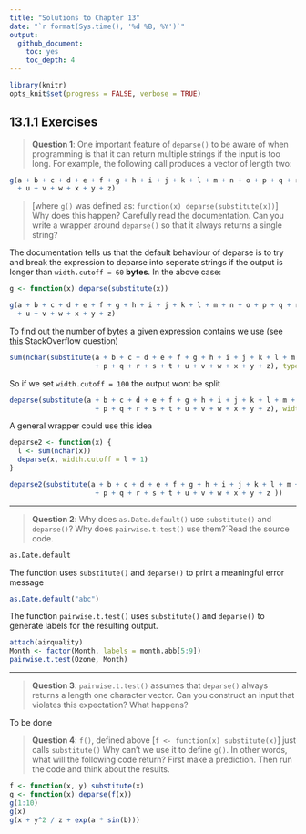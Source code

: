 ```yaml
---
title: "Solutions to Chapter 13"
date: "`r format(Sys.time(), '%d %B, %Y')`"
output: 
  github_document: 
    toc: yes
    toc_depth: 4
---
```


```r
library(knitr)
opts_knit$set(progress = FALSE, verbose = TRUE)
```

## 13.1.1 Exercises

> **Question 1**: One important feature of `deparse()` to be aware of when
programming is that it can return multiple strings if the input is too long. For
example, the following call produces a vector of length two:
```r
g(a + b + c + d + e + f + g + h + i + j + k + l + m + n + o + p + q + r + s + t
  + u + v + w + x + y + z)
```
> [where `g()` was defined as: `function(x) deparse(substitute(x))`]
> Why does this happen? Carefully read the documentation. Can you write a wrapper
around `deparse()` so that it always returns a single string?

The documentation tells us that the default behaviour of deparse is to try and
break the expression to deparse into seperate strings if the output is longer than
`width.cutoff = 60` **bytes**. In the above case:
```r
g <- function(x) deparse(substitute(x))

g(a + b + c + d + e + f + g + h + i + j + k + l + m + n + o + p + q + r + s + t
  + u + v + w + x + y + z)
```

To find out the number of bytes a given expression contains we use (see [this](http://stackoverflow.com/questions/36969133/what-does-ncharsubstitutea-b-c-actually-count/36969146?noredirect=1#comment61494207_36969146) StackOverflow question)
```r
sum(nchar(substitute(a + b + c + d + e + f + g + h + i + j + k + l + m + n + o 
                     + p + q + r + s + t + u + v + w + x + y + z), type = "bytes"))
```

So if we set `width.cutoff = 100` the output wont be split

```r
deparse(substitute(a + b + c + d + e + f + g + h + i + j + k + l + m + n + o 
                     + p + q + r + s + t + u + v + w + x + y + z), width.cutoff = 100)
```

A general wrapper could use this idea

```r
deparse2 <- function(x) {
  l <- sum(nchar(x))
  deparse(x, width.cutoff = l + 1)
}

deparse2(substitute(a + b + c + d + e + f + g + h + i + j + k + l + m + n + o 
                     + p + q + r + s + t + u + v + w + x + y + z ))
```

*****

> **Question 2**: Why does `as.Date.default()` use `substitute()` and `deparse()`?
Why does `pairwise.t.test()` use them?´Read the source code.

```r
as.Date.default
```
The function uses `substitute()` and `deparse()` to print a meaningful
error message
```r
as.Date.default("abc")
```

The function `pairwise.t.test()` uses `substitute()` and `deparse()` to generate
labels for the resulting output. 
```r
attach(airquality)
Month <- factor(Month, labels = month.abb[5:9])
pairwise.t.test(Ozone, Month)
```

*****

> **Question 3**: `pairwise.t.test()` assumes that `deparse()` always returns a
length one character vector. Can you construct an input that violates this expectation?
What happens?

To be done

> **Question 4**: `f()`, defined above [`f <- function(x) substitute(x)`] just
calls `substitute()` Why can't we use it to define `g()`. In other words, what 
will the following code return? First make a prediction. Then run the code and
think about the results.

```r
f <- function(x, y) substitute(x)
g <- function(x) deparse(f(x))
g(1:10) 
g(x) 
g(x + y^2 / z + exp(a * sin(b))) 
```


